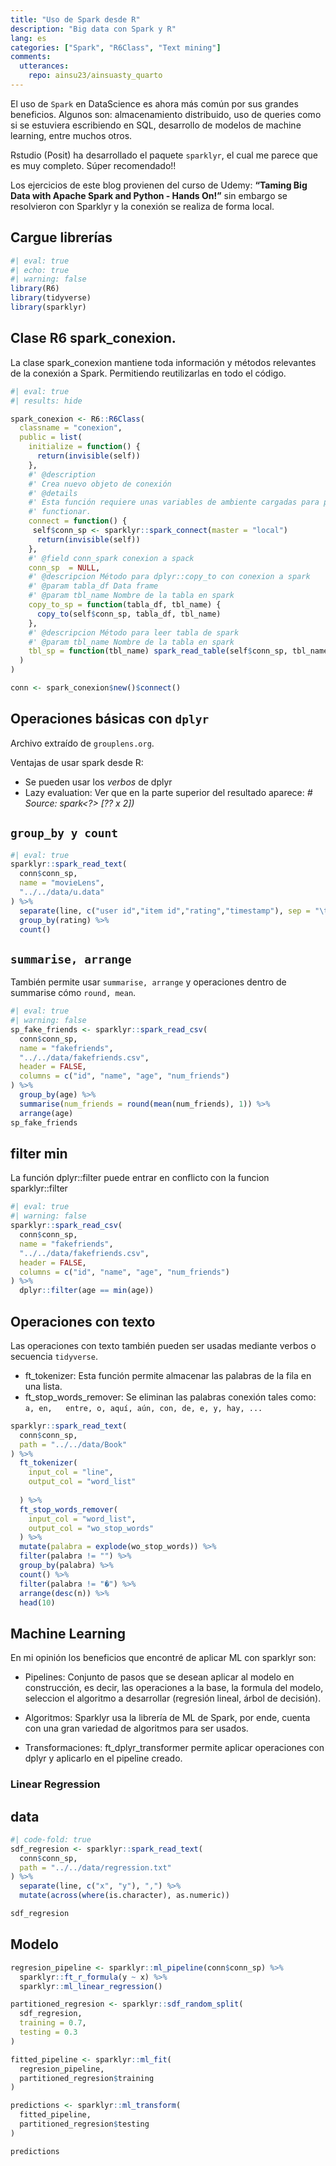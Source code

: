 ```yaml
---
title: "Uso de Spark desde R"
description: "Big data con Spark y R" 
lang: es
categories: ["Spark", "R6Class", "Text mining"]
comments: 
  utterances: 
    repo: ainsu23/ainsuasty_quarto
---
```


El uso de `Spark` en DataScience es ahora más común por sus grandes beneficios. 
Algunos son: almacenamiento distribuido, uso de queries como si se estuviera 
escribiendo en SQL, desarrollo de modelos de machine learning, entre muchos otros.

Rstudio (Posit) ha desarrollado el paquete `sparklyr`, el cual me parece que es
muy completo. Súper recomendado!!

Los ejercicios de este blog provienen del curso de Udemy: **"Taming Big Data with 
Apache Spark and Python - Hands On!"** sin embargo se resolvieron con Sparklyr y 
la conexión se realiza de forma local.

## Cargue librerías
```r
#| eval: true
#| echo: true
#| warning: false
library(R6)
library(tidyverse)
library(sparklyr)
```


## Clase R6 spark_conexion.
La clase spark_conexion mantiene toda información y métodos relevantes de la 
conexión a Spark. Permitiendo reutilizarlas en todo el código.


```r
#| eval: true
#| results: hide

spark_conexion <- R6::R6Class(
  classname = "conexion",
  public = list(
    initialize = function() {
      return(invisible(self))
    },
    #' @description
    #' Crea nuevo objeto de conexión
    #' @details
    #' Esta función requiere unas variables de ambiente cargadas para poder
    #' functionar.
    connect = function() {
     self$conn_sp <- sparklyr::spark_connect(master = "local")
      return(invisible(self))
    },
    #' @field conn_spark conexion a spack
    conn_sp  = NULL,
    #' @descripcion Método para dplyr::copy_to con conexion a spark
    #' @param tabla_df Data frame
    #' @param tbl_name Nombre de la tabla en spark
    copy_to_sp = function(tabla_df, tbl_name) {
      copy_to(self$conn_sp, tabla_df, tbl_name) 
    },
    #' @descripcion Método para leer tabla de spark
    #' @param tbl_name Nombre de la tabla en spark
    tbl_sp = function(tbl_name) spark_read_table(self$conn_sp, tbl_name)
  )
)

conn <- spark_conexion$new()$connect()

```

## Operaciones básicas con `dplyr`
Archivo extraído de `grouplens.org`.

Ventajas de usar spark desde R:

 -    Se pueden usar los *verbos* de dplyr
 -    Lazy evaluation: Ver que en la parte superior del 
  resultado aparece: *# Source: spark<?> [?? x 2])*

::: {.panel-tabset}

## `group_by y count`
```r
#| eval: true
sparklyr::spark_read_text(
  conn$conn_sp, 
  name = "movieLens",
  "../../data/u.data"
) %>% 
  separate(line, c("user id","item id","rating","timestamp"), sep = "\t") %>% 
  group_by(rating) %>% 
  count()
```

## `summarise, arrange`
También permite usar `summarise, arrange` y operaciones dentro de summarise cómo
`round, mean`.
```r
#| eval: true
#| warning: false
sp_fake_friends <- sparklyr::spark_read_csv(
  conn$conn_sp,
  name = "fakefriends",
  "../../data/fakefriends.csv",
  header = FALSE,
  columns = c("id", "name", "age", "num_friends")
) %>% 
  group_by(age) %>% 
  summarise(num_friends = round(mean(num_friends), 1)) %>% 
  arrange(age)
sp_fake_friends
```

## filter min 
La función dplyr::filter puede entrar en conflicto con la funcion sparklyr::filter

```r
#| eval: true
#| warning: false
sparklyr::spark_read_csv(
  conn$conn_sp,
  name = "fakefriends",
  "../../data/fakefriends.csv",
  header = FALSE,
  columns = c("id", "name", "age", "num_friends")
) %>% 
  dplyr::filter(age == min(age))

```

:::


## Operaciones con texto
Las operaciones con texto también pueden ser usadas mediante verbos o secuencia
`tidyverse`. 

 -    ft_tokenizer: Esta función permite almacenar las palabras de la fila en una 
  lista.     
 -    ft_stop_words_remover: Se eliminan las palabras conexión tales como: `a, en,
  entre, o, aquí, aún, con, de, e, y, hay, ...`
   
```r
sparklyr::spark_read_text(
  conn$conn_sp,
  path = "../../data/Book"
) %>% 
  ft_tokenizer(
    input_col = "line",
    output_col = "word_list"
      
  ) %>% 
  ft_stop_words_remover(
    input_col = "word_list",
    output_col = "wo_stop_words"
  ) %>% 
  mutate(palabra = explode(wo_stop_words)) %>% 
  filter(palabra != "") %>% 
  group_by(palabra) %>% 
  count() %>% 
  filter(palabra != "�") %>% 
  arrange(desc(n)) %>% 
  head(10)
```


## Machine Learning 

En mi opinión los beneficios que encontré de aplicar ML con sparklyr son:

 -    Pipelines: Conjunto de pasos que se desean aplicar al modelo en 
  construcción, es decir, las operaciones a la base, la formula del modelo, 
  seleccion el algoritmo a desarrollar (regresión lineal, árbol de decisión).

 - Algoritmos: Sparklyr usa la librería de ML de Spark, por ende, cuenta con 
  una gran variedad de algoritmos para ser usados.
 
 -    Transformaciones: ft_dplyr_transformer permite aplicar operaciones con dplyr y 
 aplicarlo en el pipeline creado.

### Linear Regression

::: {.panel-tabset}

## data
```r
#| code-fold: true
sdf_regresion <- sparklyr::spark_read_text(
  conn$conn_sp,
  path = "../../data/regression.txt"
) %>% 
  separate(line, c("x", "y"), ",") %>% 
  mutate(across(where(is.character), as.numeric))

sdf_regresion
```

## Modelo 
```r
regresion_pipeline <- sparklyr::ml_pipeline(conn$conn_sp) %>%
  sparklyr::ft_r_formula(y ~ x) %>%
  sparklyr::ml_linear_regression()

partitioned_regresion <- sparklyr::sdf_random_split(
  sdf_regresion,
  training = 0.7,
  testing = 0.3
)

fitted_pipeline <- sparklyr::ml_fit(
  regresion_pipeline,
  partitioned_regresion$training
)

predictions <- sparklyr::ml_transform(
  fitted_pipeline,
  partitioned_regresion$testing
)

predictions

```

:::